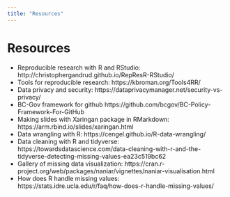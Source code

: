 ```yaml
---
title: "Resources"
---
```


# Resources


- Reproducible research with R and RStudio: http://christophergandrud.github.io/RepResR-RStudio/
- Tools for reproducible research: https://kbroman.org/Tools4RR/
- Data privacy and security: https://dataprivacymanager.net/security-vs-privacy/
- BC-Gov framework for github https://github.com/bcgov/BC-Policy-Framework-For-GitHub
- Making slides with Xaringan package in RMarkdown: https://arm.rbind.io/slides/xaringan.html
- Data wrangling with R: https://cengel.github.io/R-data-wrangling/
- Data cleaning with R and tidyverse: https://towardsdatascience.com/data-cleaning-with-r-and-the-tidyverse-detecting-missing-values-ea23c519bc62
- Gallery of missing data visualization: https://cran.r-project.org/web/packages/naniar/vignettes/naniar-visualisation.html
- How does R handle missing values: https://stats.idre.ucla.edu/r/faq/how-does-r-handle-missing-values/
